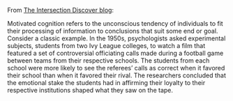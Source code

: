 From [The Intersection Discover blog](http://blogs.discovermagazine.com/intersection/2011/05/05/what-is-motivated-reasoning-how-does-it-work-dan-kahan-answers/#.WQT81lOGOIY):

Motivated cognition refers to the unconscious tendency of individuals to fit their processing of information to conclusions that suit some end or goal. Consider a classic example. In the 1950s, psychologists asked experimental subjects, students from two Ivy League colleges, to watch a film that featured a set of controversial officiating calls made during a football game between teams from their respective schools. The students from each school were more likely to see the referees’ calls as correct when it favored their school than when it favored their rival. The researchers concluded that the emotional stake the students had in affirming their loyalty to their respective institutions shaped what they saw on the tape.